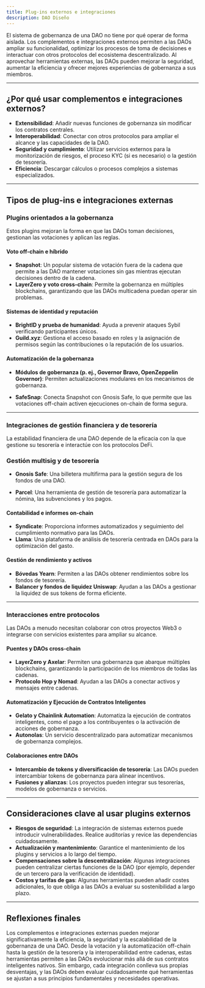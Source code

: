 ```yaml
---
title: Plug-ins externos e integraciones
description: DAO Diseño
---
```


El sistema de gobernanza de una DAO no tiene por qué operar de forma aislada. Los complementos e integraciones externos permiten a las DAOs ampliar su funcionalidad, optimizar los procesos de toma de decisiones e interactuar con otros protocolos del ecosistema descentralizado. Al aprovechar herramientas externas, las DAOs pueden mejorar la seguridad, aumentar la eficiencia y ofrecer mejores experiencias de gobernanza a sus miembros.

---

## ¿Por qué usar complementos e integraciones externos?

- **Extensibilidad**: Añadir nuevas funciones de gobernanza sin modificar los contratos centrales.
- **Interoperabilidad**: Conectar con otros protocolos para ampliar el alcance y las capacidades de la DAO.
- **Seguridad y cumplimiento**: Utilizar servicios externos para la monitorización de riesgos, el proceso KYC (si es necesario) o la gestión de tesorería.
- **Eficiencia**: Descargar cálculos o procesos complejos a sistemas especializados.

---

## Tipos de plug-ins e integraciones externas

### Plugins orientados a la gobernanza

Estos plugins mejoran la forma en que las DAOs toman decisiones, gestionan las votaciones y aplican las reglas.

#### Voto off-chain e híbrido
- **Snapshot**: Un popular sistema de votación fuera de la cadena que permite a las DAO mantener votaciones sin gas mientras ejecutan decisiones dentro de la cadena.
- **LayerZero y voto cross-chain**: Permite la gobernanza en múltiples blockchains, garantizando que las DAOs multicadena puedan operar sin problemas.

#### Sistemas de identidad y reputación
- **BrightID y prueba de humanidad**: Ayuda a prevenir ataques Sybil verificando participantes únicos.
- **Guild.xyz**: Gestiona el acceso basado en roles y la asignación de permisos según las contribuciones o la reputación de los usuarios.

#### Automatización de la gobernanza
- **Módulos de gobernanza (p. ej., Governor Bravo, OpenZeppelin Governor)**: Permiten actualizaciones modulares en los mecanismos de gobernanza.

- **SafeSnap**: Conecta Snapshot con Gnosis Safe, lo que permite que las votaciones off-chain activen ejecuciones on-chain de forma segura.

---

### Integraciones de gestión financiera y de tesorería

La estabilidad financiera de una DAO depende de la eficacia con la que gestione su tesorería e interactúe con los protocolos DeFi.


### Gestión multisig y de tesorería
- **Gnosis Safe**: Una billetera multifirma para la gestión segura de los fondos de una DAO.

- **Parcel**: Una herramienta de gestión de tesorería para automatizar la nómina, las subvenciones y los pagos.


#### Contabilidad e informes on-chain
- **Syndicate**: Proporciona informes automatizados y seguimiento del cumplimiento normativo para las DAOs. 
- **Llama**: Una plataforma de análisis de tesorería centrada en DAOs para la optimización del gasto.

#### Gestión de rendimiento y activos
- **Bóvedas Yearn**: Permiten a las DAOs obtener rendimientos sobre los fondos de tesorería.
- **Balancer y fondos de liquidez Uniswap**: Ayudan a las DAOs a gestionar la liquidez de sus tokens de forma eficiente.

---

### Interacciones entre protocolos

Las DAOs a menudo necesitan colaborar con otros proyectos Web3 o integrarse con servicios existentes para ampliar su alcance.

#### Puentes y DAOs cross-chain
- **LayerZero y Axelar**: Permiten una gobernanza que abarque múltiples blockchains, garantizando la participación de los miembros de todas las cadenas.
- **Protocolo Hop y Nomad**: Ayudan a las DAOs a conectar activos y mensajes entre cadenas.

#### Automatización y Ejecución de Contratos Inteligentes
- **Gelato y Chainlink Automation**: Automatiza la ejecución de contratos inteligentes, como el pago a los contribuyentes o la activación de acciones de gobernanza.
- **Autonolas**: Un servicio descentralizado para automatizar mecanismos de gobernanza complejos.

#### Colaboraciones entre DAOs
- **Intercambio de tokens y diversificación de tesorería**: Las DAOs pueden intercambiar tokens de gobernanza para alinear incentivos.
- **Fusiones y alianzas**: Los proyectos pueden integrar sus tesorerías, modelos de gobernanza o servicios.

---

## Consideraciones clave al usar plugins externos

- **Riesgos de seguridad**: La integración de sistemas externos puede introducir vulnerabilidades. Realice auditorías y revice las dependencias cuidadosamente.
- **Actualización y mantenimiento**: Garantice el mantenimiento de los plugins y servicios a lo largo del tiempo. 
- **Compensaciones sobre la descentralización**: Algunas integraciones pueden centralizar ciertas funciones de la DAO (por ejemplo, depender de un tercero para la verificación de identidad).
- **Costos y tarifas de gas**: Algunas herramientas pueden añadir costes adicionales, lo que obliga a las DAOs a evaluar su sostenibilidad a largo plazo.

---

## Reflexiones finales

Los complementos e integraciones externas pueden mejorar significativamente la eficiencia, la seguridad y la escalabilidad de la gobernanza de una DAO. Desde la votación y la automatización off-chain hasta la gestión de la tesorería y la interoperabilidad entre cadenas, estas herramientas permiten a las DAOs evolucionar más allá de sus contratos inteligentes nativos. Sin embargo, cada integración conlleva sus propias desventajas, y las DAOs deben evaluar cuidadosamente qué herramientas se ajustan a sus principios fundamentales y necesidades operativas.
